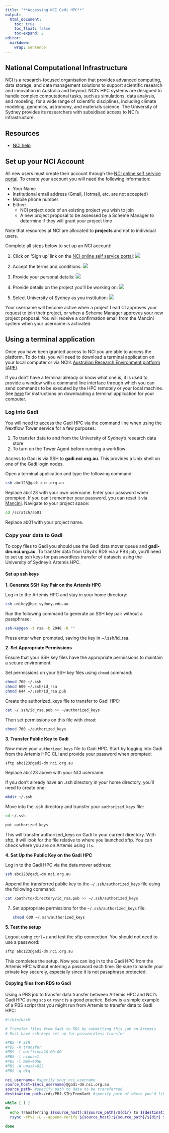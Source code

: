 ```yaml
---
title: "**Accessing NCI Gadi HPC**"
output:
  html_document:
    toc: true
    toc_float: false
    toc-expand: 2
editor: 
  markdown: 
    wrap: sentence
---
```


## **National Computational Infrastructure**

NCI is a research-focused organisation that provides advanced computing, data storage, and data management solutions to support scientific research and innovation in Australia and beyond.
NCI's HPC systems are designed to handle complex computational tasks, such as simulations, data analysis, and modeling, for a wide range of scientific disciplines, including climate modeling, genomics, astronomy, and materials science. The University of Sydney provides its researchers with subsidised access to NCI's infrastructure. 

## **Resources**

-   [NCI help](https://opus.nci.org.au/display/Help/Getting+Started+at+NCI)

## **Set up your NCI Account**

All new users must create their account through the [NCI online self service portal](https://my.nci.org.au/mancini/login?next=/mancini/). To create your account you will need the following information:

- Your Name
- Institutional email address (Gmail, Hotmail, etc. are not accepted)
- Mobile phone number
- Either:
  - NCI project code of an existing project you wish to join
  - A new project proposal to be assessed by a Scheme Manager to determine if they will grant your project time

Note that resources at NCI are allocated to **projects** and not to individual users.

Complete all steps below to set up an NCI account:

1. Click on 'Sign up' link on the [NCI online self service portal](https://my.nci.org.au/mancini/login?next=/mancini/): 
![](../images/Screen%20Shot%202023-09-06%20at%2012.32.06%20pm.png)

2. Accept the terms and conditions: 
![](../images/Screen%20Shot%202023-09-06%20at%2012.02.08%20pm.png)

3. Provide your personal details: 
![](../images/Screen%20Shot%202023-09-06%20at%2012.02.45%20pm.png)

4. Provide details on the project you'll be working on: 
![](../images/Screen%20Shot%202023-09-06%20at%2012.03.44%20pm.png)

5. Select University of Sydney as you institution: 
![](../images/Screen%20Shot%202023-09-06%20at%2012.04.24%20pm.png)

Your username will become active when a project Lead CI approves your request to join their project, or when a Scheme Manager approves your new project proposal. You will receive a confirmation email from the Mancini system when your username is activated.

## **Using a terminal application**

Once you have been granted access to NCI you are able to access the platform. To do this, you will need to download a terminal application on your local computer or via NCI's [Australian Research Environment platform (ARE)](https://are-auth.nci.org.au/auth/ldap/login?back=&state=wemd7xq6h4fwgxmpdodee2g2w). 

If you don't have a terminal already or know what one is, it is used to provide a window with a command line interface through which you can send commands to be executed by the HPC remotely or your local machine. See [here](https://sydney-informatics-hub.github.io/training.artemis.introhpc/setup.html#1-get-a-shell-terminal-emulator) for instructions on downloading a terminal application for your computer.

### **Log into Gadi**

You will need to access the Gadi HPC via the command line when using the Nextflow Tower service for a few purposes: 

1. To transfer data to and from the University of Sydney's research data store 
2. To turn on the Tower Agent before running a workflow

Access to Gadi is via SSH to **gadi.nci.org.au**. This provides a Unix shell on one of the Gadi login nodes.

Open a terminal application and type the following command:

```bash
ssh abc123@gadi.nci.org.au 
```

Replace abc123 with your own username. Enter your password when prompted. If you can't remember your password, you can reset it via [Mancini](https://my.nci.org.au/mancini/reset/password/). Navigate to your project space: 

```bash
cd /scratch/ab01
```

Replace ab01 with your project name. 

### **Copy your data to Gadi**

To copy files to Gadi you should use the Gadi data mover queue and **gadi-dm.nci.org.au**. To transfer data from USyd's RDS via a PBS job, you'll need to set up ssh keys for passwordless transfer of datasets using the University of Sydney's Artemis HPC. 

#### **Set up ssh keys**

**1. Generate SSH Key Pair on the Artemis HPC**

Log in to the Artemis HPC and stay in your home directory:

```bash
ssh unikey@hpc.sydney.edu.au
```

Run the following command to generate an SSH key pair without a passphrase:

```bash
ssh-keygen -t rsa -b 2048 -N ""
```

Press enter when prompted, saving the key in ~/.ssh/id_rsa. 

**2. Set Appropriate Permissions**

Ensure that your SSH key files have the appropriate permissions to maintain a secure environment:

Set permissions on your SSH key files using `chmod` command:

```bash
chmod 700 ~/.ssh
chmod 600 ~/.ssh/id_rsa
chmod 644 ~/.ssh/id_rsa.pub
```

Create the authorized_keys file to transfer to Gadi HPC:

```bash
cat ~/.ssh/id_rsa.pub >> ~/authorized_keys
```

Then set permissions on this file with `chmod`:

```bash
chmod 700 ~/authorized_keys
```

**3. Transfer Public Key to Gadi**

Now move your `authorized_keys` file to Gadi HPC. Start by logging into Gadi from the Artemis HPC CLI and provide your password when prompted: 

```bash
sftp abc123@gadi-dm.nci.org.au
```

Replace abc123 above with your NCI username. 

If you don't already have an .ssh directory in your home directory, you'll need to create one: 

```bash 
mkdir ~/.ssh 
```

Move into the .ssh directory and transfer your `authorized_keys` file: 

```bash 
cd ~/.ssh
```

```bash
put authorized_keys
```

This will transfer authorized_keys on Gadi to your current directory. With sftp, it will look for the file relative to where you launched sftp. You can check where you are on Artemis using `lls`. 

**4. Set Up the Public Key on the Gadi HPC**

Log in to the Gadi HPC via the data mover address: 

```bash
ssh abc123@gadi-dm.nci.org.au
```

Append the transferred public key to the `~/.ssh/authorized_keys` file using the following command:

   ```sh
   cat /path/to/directory/id_rsa.pub >> ~/.ssh/authorized_keys
   ```

7. Set appropriate permissions for the `~/.ssh/authorized_keys` file:

   ```sh
   chmod 600 ~/.ssh/authorized_keys
   ```

**5. Test the setup**

Logout using `ctrl`+`z` and test the sftp connection. You should not need to use a password:

```bash
sftp abc123@gadi-dm.nci.org.au
```

This completes the setup. Now you can log in to the Gadi HPC from the Artemis HPC without entering a password each time. Be sure to handle your private key securely, especially since it is not passphrase protected.

#### **Copying files from RDS to Gadi**

Using a PBS job to transfer data transfer between Artemis HPC and NCI's Gadi HPC using `scp` or `rsync` is a good practice. Below is a simple example of a PBS script that you might run from Artemis to transfer data to Gadi HPC:

```bash
#!/bin/bash

# Transfer files from Gadi to RDS by submitting this job on Artemis
# Must have ssh-keys set up for passwordless transfer

#PBS -P SIH
#PBS -N transfer
#PBS -l walltime=24:00:00
#PBS -l ncpus=1
#PBS -l mem=40GB
#PBS -W umask=022
#PBS -q dtq

nci_username= #specify your nci username
source_host=${nci_username}@gadi-dm.nci.org.au
source_path= #specify path to data to be transferred
destination_path=/rds/PRJ-SIH/FromGadi #specify path of where you'd like to upload data

while [ 1 ]
do
  echo Transferring ${source_host}:${source_path}/${dir} to ${destination_path}
  rsync -rPvz -L --append-verify ${source_host}:${source_path}/${dir} ${destination_path}

done

```
